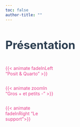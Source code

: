 ```yaml
---
toc: false
author-title: ""
---
```


::: {.center}
# Présentation {.unnumbered style="color:#2c3e50; font-size:35px;"}
:::

  
:::: {.center}
:::: {.column width=60%} 
::: {.column width=50%} 
::: {.box_accueil}  

<a href="01-posit.html" style="text-decoration:none; color:#e83e8c; ">{{< animate fadeInLeft "Posit & Quarto" >}}</a>
:::
:::

::: {.column width=50%}   
::: {.box_accueil}  
<a href="02-quarto_resume.html" style="text-decoration:none; color:#e83e8c;">{{< animate zoomIn "Gros + et petits -" >}}</a>
:::
:::
  
::: {.column width="50%"}  
::: {.box_accueil}   
<a href="03-support.html" style="text-decoration:none; color:#e83e8c;">{{< animate fadeInRight "Le support">}}</a>
:::
:::
::::
::::



